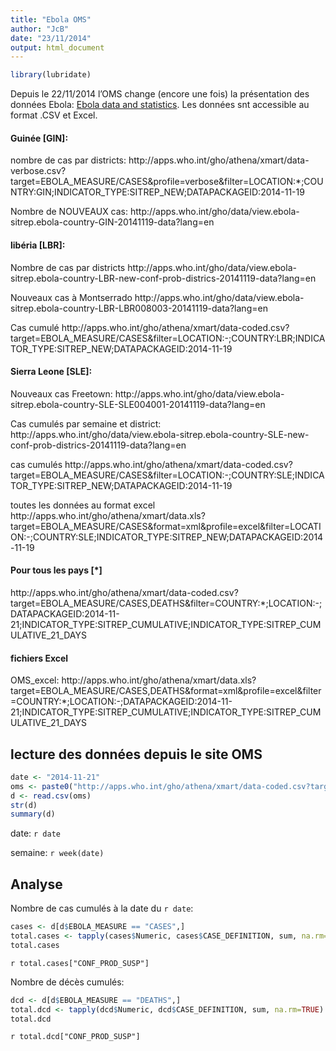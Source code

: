 ```yaml
---
title: "Ebola OMS"
author: "JcB"
date: "23/11/2014"
output: html_document
---
```


```r
library(lubridate)

```

Depuis le 22/11/2014 l'OMS change (encore une fois) la présentation des données Ebola: [Ebola data and statistics](http://apps.who.int/gho/data/node.ebola-sitrep). Les données snt accessible au format .CSV et Excel. 

#### Guinée [GIN]: 

nombre de cas par districts:
http://apps.who.int/gho/athena/xmart/data-verbose.csv?target=EBOLA_MEASURE/CASES&profile=verbose&filter=LOCATION:*;COUNTRY:GIN;INDICATOR_TYPE:SITREP_NEW;DATAPACKAGEID:2014-11-19

Nombre de NOUVEAUX cas:
http://apps.who.int/gho/data/view.ebola-sitrep.ebola-country-GIN-20141119-data?lang=en

#### libéria [LBR]:

Nombre de cas par districts
http://apps.who.int/gho/data/view.ebola-sitrep.ebola-country-LBR-new-conf-prob-districs-20141119-data?lang=en

Nouveaux cas à Montserrado
http://apps.who.int/gho/data/view.ebola-sitrep.ebola-country-LBR-LBR008003-20141119-data?lang=en

Cas cumulé
http://apps.who.int/gho/athena/xmart/data-coded.csv?target=EBOLA_MEASURE/CASES&filter=LOCATION:-;COUNTRY:LBR;INDICATOR_TYPE:SITREP_NEW;DATAPACKAGEID:2014-11-19

#### Sierra Leone [SLE]:

Nouveaux cas Freetown:
http://apps.who.int/gho/data/view.ebola-sitrep.ebola-country-SLE-SLE004001-20141119-data?lang=en

Cas cumulés par semaine et district:
http://apps.who.int/gho/data/view.ebola-sitrep.ebola-country-SLE-new-conf-prob-districs-20141119-data?lang=en

cas cumulés
http://apps.who.int/gho/athena/xmart/data-coded.csv?target=EBOLA_MEASURE/CASES&filter=LOCATION:-;COUNTRY:SLE;INDICATOR_TYPE:SITREP_NEW;DATAPACKAGEID:2014-11-19

toutes les données au format excel
http://apps.who.int/gho/athena/xmart/data.xls?target=EBOLA_MEASURE/CASES&format=xml&profile=excel&filter=LOCATION:-;COUNTRY:SLE;INDICATOR_TYPE:SITREP_NEW;DATAPACKAGEID:2014-11-19

#### Pour tous les pays [*]

http://apps.who.int/gho/athena/xmart/data-coded.csv?target=EBOLA_MEASURE/CASES,DEATHS&filter=COUNTRY:*;LOCATION:-;DATAPACKAGEID:2014-11-21;INDICATOR_TYPE:SITREP_CUMULATIVE;INDICATOR_TYPE:SITREP_CUMULATIVE_21_DAYS

#### fichiers Excel

OMS_excel: 
http://apps.who.int/gho/athena/xmart/data.xls?target=EBOLA_MEASURE/CASES,DEATHS&format=xml&profile=excel&filter=COUNTRY:*;LOCATION:-;DATAPACKAGEID:2014-11-21;INDICATOR_TYPE:SITREP_CUMULATIVE;INDICATOR_TYPE:SITREP_CUMULATIVE_21_DAYS


lecture des données depuis le site OMS
---------------------------------------

```r
date <- "2014-11-21"
oms <- paste0("http://apps.who.int/gho/athena/xmart/data-coded.csv?target=EBOLA_MEASURE/CASES,DEATHS&filter=COUNTRY:*;LOCATION:-;DATAPACKAGEID:", date, ";INDICATOR_TYPE:SITREP_CUMULATIVE;INDICATOR_TYPE:SITREP_CUMULATIVE_21_DAYS")
d <- read.csv(oms)
str(d)
summary(d)
```
date: `r date`

semaine: `r week(date)`

Analyse
-------

Nombre de cas cumulés à la date du `r date`:

```r
cases <- d[d$EBOLA_MEASURE == "CASES",]
total.cases <- tapply(cases$Numeric, cases$CASE_DEFINITION, sum, na.rm=TRUE)
total.cases
```
`r total.cases["CONF_PROD_SUSP"]`

Nombre de décès cumulés:

```r
dcd <- d[d$EBOLA_MEASURE == "DEATHS",]
total.dcd <- tapply(dcd$Numeric, dcd$CASE_DEFINITION, sum, na.rm=TRUE)
total.dcd
```
`r total.dcd["CONF_PROD_SUSP"]`
